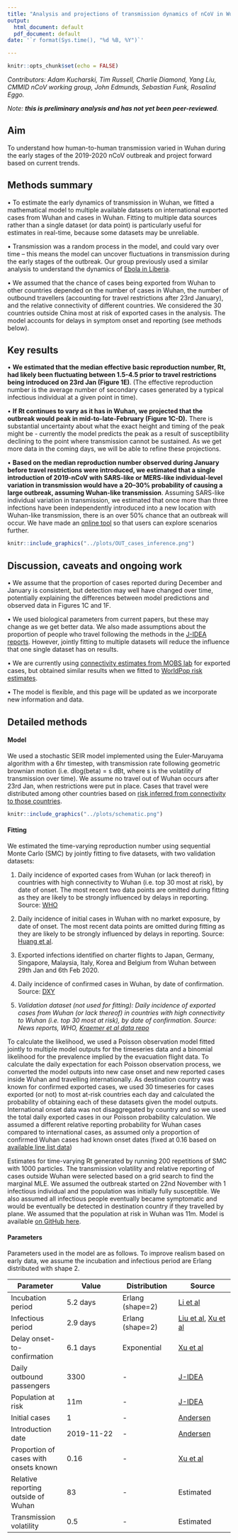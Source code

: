 ```yaml
---
title: "Analysis and projections of transmission dynamics of nCoV in Wuhan"
output:
  html_document: default
  pdf_document: default
date: '`r format(Sys.time(), "%d %B, %Y")`'

---
```


```r
knitr::opts_chunk$set(echo = FALSE)
```

*Contributors: Adam Kucharski, Tim Russell, Charlie Diamond, Yang Liu, CMMID nCoV working group, John Edmunds, Sebastian Funk, Rosalind Eggo.*

*Note: **this is preliminary analysis and has not yet been peer-reviewed**. *

## Aim

To understand how human-to-human transmission varied in Wuhan during the early stages of the 2019-2020 nCoV outbreak and project forward based on current trends.

## Methods summary

• To estimate the early dynamics of transmission in Wuhan, we fitted a mathematical model to multiple available datasets on international exported cases from Wuhan and cases in Wuhan. Fitting to multiple data sources rather than a single dataset (or data point) is particularly useful for estimates in real-time, because some datasets may be unreliable. 

• Transmission was a random process in the model, and could vary over time -- this means the model can uncover fluctuations in transmission during the early stages of the outbreak. Our group previously used a similar analysis to understand the dynamics of [Ebola in Liberia](https://www.ncbi.nlm.nih.gov/pmc/articles/PMC5394640/).

• We assumed that the chance of cases being exported from Wuhan to other countries depended on the number of cases in Wuhan, the number of outbound travellers (accounting for travel restrictions after 23rd January), and the relative connectivity of different countries. We considered the 30 countries outside China most at risk of exported cases in the analysis. The model accounts for delays in symptom onset and reporting (see methods below).

## Key results

• **We estimated that the median effective basic reproduction number, Rt, had likely been fluctuating between 1.5-4.5 prior to travel restrictions being introduced on 23rd Jan (Figure 1E)**. (The effective reproduction number is the average number of secondary cases generated by a typical infectious individual at a given point in time).

• **If Rt continues to vary as it has in Wuhan, we projected that the outbreak would peak in mid-to-late-February (Figure 1C-D).** There is substantial uncertainty about what the exact height and timing of the peak might be - currently the model predicts the peak as a result of susceptibility declining to the point where transmission cannot be sustained. As we get more data in the coming days, we will be able to refine these projections.

• **Based on the median reproduction number observed during January before travel restrictions were introduced, we estimated that a single introduction of 2019-nCoV with SARS-like or MERS-like individual-level variation in transmission would have a 20–30% probability of causing a large outbreak, assuming Wuhan-like transmission**. Assuming SARS-like individual variation in transmission, we estimated that once more than three infections have been independently introduced into a new location with Wuhan-like transmission, there is an over 50% chance that an outbreak will occur. We have made an [online tool](https://cmmid-lshtm.shinyapps.io/new_outbreak_probability/) so that users can explore scenarios further.


```r
knitr::include_graphics("../plots/OUT_cases_inference.png")
```


## Discussion, caveats and ongoing work

• We assume that the proportion of cases reported during December and January is consistent, but detection may well have changed over time, potentially explaining the differences between model predictions and observed data in Figures 1C and 1F.

• We used biological parameters from current papers, but these may change as we get better data. We also made assumptions about the proportion of people who travel following the methods in the [J-IDEA reports](https://www.imperial.ac.uk/mrc-global-infectious-disease-analysis/news--wuhan-coronavirus/). However, jointly fitting to multiple datasets will reduce the influence that one single dataset has on results.

• We are currently using [connectivity estimates from MOBS lab](https://www.mobs-lab.org/2019ncov.html) for exported cases, but obtained similar results when we fitted to [WorldPop risk estimates](https://www.worldpop.org/events/china).

• The model is flexible, and this page will be updated as we incorporate new information and data.


## Detailed methods

#### Model

We used a stochastic SEIR model implemented using the Euler-Maruyama algorithm with a 6hr timestep, with transmission rate following geometric brownian motion (i.e. dlog(beta) = s dBt, where s is the volatility of transmission over time). We assume no travel out of Wuhan occurs after 23rd Jan, when restrictions were put in place. Cases that travel were distributed among other countries based on [risk inferred from connectivity to those countries](https://www.mobs-lab.org/2019ncov.html).

```r
knitr::include_graphics("../plots/schematic.png")
```

#### Fitting

We estimated the time-varying reproduction number using sequential Monte Carlo (SMC) by jointly fitting to five datasets, with two validation datasets:

1. Daily incidence of exported cases from Wuhan (or lack thereof) in countries with high connectivity to Wuhan (i.e. top 30 most at risk), by date of onset.  The most recent two data points are omitted during fitting as they are likely to be strongly influenced by delays in reporting. Source: [WHO](https://www.who.int/docs/default-source/coronaviruse/situation-reports/20200126-sitrep-6-2019--ncov.pdf) 


1. Daily incidence of initial cases in Wuhan with no market exposure, by date of onset. The most recent data points are omitted during fitting as they are likely to be strongly influenced by delays in reporting.  Source: [Huang et al](https://www.nejm.org/doi/pdf/10.1056/NEJMoa2001316?articleTools=true).

1. Exported infections identified on charter flights to Japan, Germany, Singapore, Malaysia, Italy, Korea and Belgium from Wuhan between  29th Jan and 6th Feb 2020.

1. Daily incidence of confirmed cases in Wuhan, by date of confirmation. Source: [DXY](https://ncov.dxy.cn/ncovh5/view/pneumonia)

1. _Validation dataset (not used for fitting): Daily incidence of exported cases from Wuhan (or lack thereof) in countries with high connectivity to Wuhan (i.e. top 30 most at risk), by date of confirmation. Source: News reports, WHO, [Kraemer et al data repo](https://docs.google.com/spreadsheets/d/1itaohdPiAeniCXNlntNztZ_oRvjh0HsGuJXUJWET008/edit?usp=sharing)_

To calculate the likelihood, we used a Poisson observation model fitted jointly to multiple model outputs for the timeseries data and a binomial likelihood for the prevalence implied by the evacuation flight data. To calculate the daily expectation for each Poisson observation process, we converted the model outputs into new case onset and new reported cases inside Wuhan and travelling internationally.  As destination country was known for confirmed exported cases, we used 30 timeseries for cases exported (or not) to most at-risk countries each day and calculated the probability of obtaining each of these datasets given the model outputs. International onset data was not disaggregated by country and so we used the total daily exported cases in our Poisson probability calculation. We assumed a different relative reporting probability for Wuhan cases compared to international cases, as assumed only a proportion of confirmed Wuhan cases had known onset dates (fixed at 0.16 based on [available line list data](http://virological.org/t/epidemiological-data-from-the-ncov-2019-outbreak-early-descriptions-from-publicly-available-data/337)) 


Estimates for time-varying Rt generated by running 200 repetitions of SMC with 1000 particles. The transmission volatility and relative reporting of cases outside Wuhan were selected based on a grid search to find the marginal MLE. We assumed the outbreak started on 22nd November with 1 infectious individual and the population was initially fully susceptible. We also assumed all infectious people eventually became symptomatic and would be eventually be detected in destination country if they travelled by plane. We assumed that the population at risk in Wuhan was 11m. Model is available [on GitHub here](https://github.com/adamkucharski/2020-ncov).

#### Parameters

Parameters used in the model are as follows. To improve realism based on early data, we assume the incubation and infectious period are Erlang distributed with shape 2.

| Parameter      | Value | Distribution | Source
| ----------- | ----------- | ----------- | ----------- |
| Incubation period      | 5.2 days       | Erlang (shape=2) | [Li et al](https://www.nejm.org/doi/pdf/10.1056/NEJMoa2001316?articleTools=true)
| Infectious period   | 2.9 days        | Erlang (shape=2) | [Liu et al](https://www.biorxiv.org/content/10.1101/2020.01.25.919787v1), [Xu et al](http://virological.org/t/epidemiological-data-from-the-ncov-2019-outbreak-early-descriptions-from-publicly-available-data/337)
| Delay onset-to-confirmation  | 6.1 days        | Exponential | [Xu et al](http://virological.org/t/epidemiological-data-from-the-ncov-2019-outbreak-early-descriptions-from-publicly-available-data/337)
| Daily outbound passengers   | 3300        | - | [J-IDEA](https://www.imperial.ac.uk/mrc-global-infectious-disease-analysis/news--wuhan-coronavirus/)
| Population at risk   | 11m        | - | [J-IDEA](https://www.imperial.ac.uk/mrc-global-infectious-disease-analysis/news--wuhan-coronavirus/)
| Initial cases   | 1        | - | [Andersen](http://virological.org/t/phylodynamic-analysis-55-genomes-04-feb-2020/356)
| Introduction date  | 2019-11-22        | - | [Andersen](http://virological.org/t/phylodynamic-analysis-55-genomes-04-feb-2020/356)
| Proportion of cases with onsets known   | 0.16     | - | [Xu et al](https://github.com/beoutbreakprepared/nCoV2019)
| Relative reporting outside of Wuhan   | 83     | - | Estimated
| Transmission volatility   | 0.5        | - | Estimated





